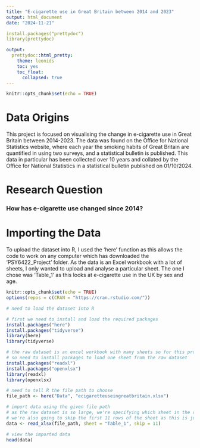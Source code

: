 ```yaml
---
title: "E-cigarette use in Great Britain between 2014 and 2023"
output: html_document
date: "2024-11-21"

install.packages("prettydoc")
library(prettydoc)

output: 
  prettydoc::html_pretty:
    theme: leonids
    toc: yes
    toc_float:
      collapsed: true
---
```


```r
knitr::opts_chunk$set(echo = TRUE)
```
# Data Origins
This project is focused on visualising the change in e-cigarette use in Great Britain between 2014-2023. The data was found on the Office for National Statistics website, where each year the smoking habits of Great Britain are quantified in using two surveys, and a statistical bulletin is published. This data in particular has been collected over 10 years and collated by the Office for National Statistics in a statistical bulletin published on 01/10/2024.

# Research Question
### How has e-cigarette use changed since 2014?

# Importing the Data
To upload the dataset into R, I used the 'here' function as this allows the code to work on any computer which has downloaded the 'PSY6422_Project' folder. 
As the data is an Excel workbook with a lot of sheets, I only wanted to upload and analyse a particular sheet. The one I chose was 'Table_1' as this looks at e-cigarette use in the UK by sex and age. 
```r
knitr::opts_chunk$set(echo = TRUE)
options(repos = c(CRAN = "https://cran.rstudio.com/"))
```

```r
# need to load the dataset into R

# first we need to install and load the required packages
install.packages("here")
install.packages("tidyverse")
library(here)
library(tidyverse)

# the raw dataset is an excel workbook with many sheets so for this project we're specifying one sheet to upload into R
# so need to install packages to load one sheet from the raw dataset
install.packages("readxl") 
install.packages("openxlsx")
library(readxl)
library(openxlsx)

# need to tell R the file path to choose
file_path <- here("Data", "ecigaretteuseingreatbritain.xlsx")

# import data using the given file path
# as the raw dataset is so large, we're specifying which sheet in the raw dataset to use
# we're also going to skip the first 11 rows of the sheet as this is just information about the table
data <- read_xlsx(file_path, sheet = "Table_1", skip = 11)

# view the imported data
head(data)

```